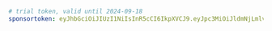 ```yaml title="evcc.yaml"
# trial token, valid until 2024-09-18
sponsortoken: eyJhbGciOiJIUzI1NiIsInR5cCI6IkpXVCJ9.eyJpc3MiOiJldmNjLmlvIiwic3ViIjoidHJpYWwiLCJleHAiOjE3MjY2NTM2MDAsImlhdCI6MTcyNTg3NjAwMCwic3BlIjp0cnVlLCJzcmMiOiJtYSJ9.cR5Gfj9vnHxnGQoho5GIDJlo5tL6exD5yI5vSm2YbVE
```
